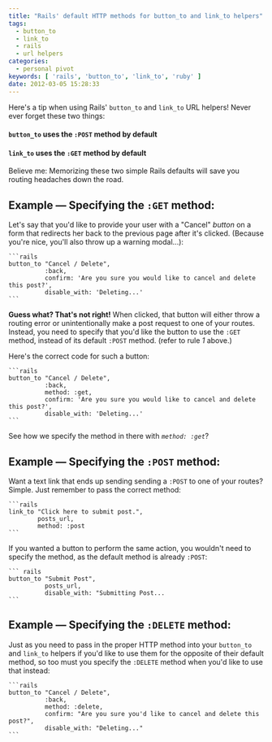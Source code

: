 ```yaml
---
title: "Rails' default HTTP methods for button_to and link_to helpers"
tags:
  - button_to
  - link_to
  - rails
  - url helpers
categories:
  - personal pivot
keywords: [ 'rails', 'button_to', 'link_to', 'ruby' ]
date: 2012-03-05 15:28:33
---
```


Here's a tip when using Rails' `button_to` and `link_to` URL helpers!
Never ever forget these two things:

#### **`button_to`** uses the **`:POST`** method by default
#### **`link_to`** uses the **`:GET`** method by default

Believe me: Memorizing these two simple Rails defaults will save you routing headaches down the road.

## Example — Specifying the **`:GET`** method:

Let's say that you'd like to provide your user with a "Cancel" _button_ on a form that redirects her back to the previous page after it's clicked. (Because you're nice, you'll also throw up a warning modal...):

    ```rails
    button_to "Cancel / Delete",
              :back,
              confirm: 'Are you sure you would like to cancel and delete this post?',
              disable_with: 'Deleting...'
    ```

**Guess what? That's not right!** When clicked, that button will either throw a routing error or unintentionally make a post request to one of your routes. Instead, you need to specify that you'd like the button to use the `:GET` method, instead of its default `:POST` method. (refer to rule _1_ above.)

Here's the correct code for such a button:

    ```rails
    button_to "Cancel / Delete",
              :back,
              method: :get,
              confirm: 'Are you sure you would like to cancel and delete this post?',
              disable_with: 'Deleting...'
    ```

See how we specify the method in there with _`method: :get`_?

## Example — Specifying the **`:POST`** method:

Want a text link that ends up sending sending a `:POST` to one of your routes? Simple. Just remember to pass the correct method:

    ```rails
    link_to "Click here to submit post.",
            posts_url,
            method: :post
    ```
If you wanted a button to perform the same action, you wouldn't need to specify the method, as the default method is already `:POST`:

    ``` rails
    button_to "Submit Post",
              posts_url,
              disable_with: "Submitting Post...
    ```
## Example — Specifying the **`:DELETE`** method:
Just as you need to pass in the proper HTTP method into your `button_to` and `link_to` helpers if you'd like to use them for the opposite of their default method, so too must you specify the `:DELETE` method when you'd like to use that instead:

    ```rails
    button_to "Cancel / Delete",
              :back,
              method: :delete,
              confirm: "Are you sure you'd like to cancel and delete this post?",
              disable_with: "Deleting..."
    ```